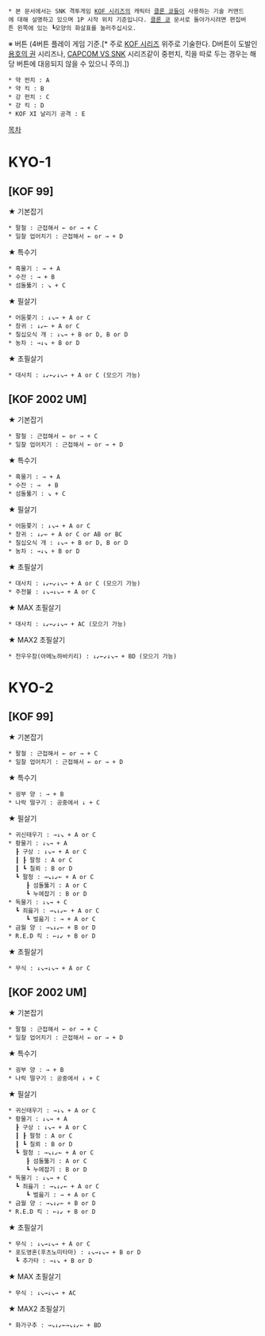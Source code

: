 * 본 문서에서는 SNK 격투게임 [[KOF 시리즈]]의 캐릭터 [[클론 쿄]]들이 사용하는 기술 커맨드에 대해 설명하고 있으며 1P 시작 위치 기준입니다. [[클론 쿄]] 문서로 돌아가시려면 편집버튼 왼쪽에 있는 ┗모양의 화살표를 눌러주십시오.

※ 버튼 (4버튼 플레이 게임 기준.[* 주로 [[KOF 시리즈]] 위주로 기술한다. D버튼이 도발인 [[용호의 권]] 시리즈나, [[CAPCOM VS SNK]] 시리즈같이 중펀치, 킥을 따로 두는 경우는 해당 버튼에 대응되지 않을 수 있으니 주의.])
 * 약 펀치 : A
 * 약 킥 : B
 * 강 펀치 : C
 * 강 킥 : D
 * KOF XI 날리기 공격 : E

[[목차]]

= KYO-1 =
== [KOF 99] ==

★ 기본잡기
 * 팔철 : 근접해서 ← or → + C
 * 일찰 업어치기 : 근접해서 ← or → + D

★ 특수기
 * 흑물기 : → + A
 * 수잔 : → + B
 * 섬돌뚫기 : ↘ + C

★ 필살기
 * 어둠쫓기 : ↓↘→ + A or C
 * 창귀 : ↓↙← + A or C
 * 칠십오식 개 : ↓↘→ + B or D, B or D
 * 농차 : →↓↘ + B or D

★ 초필살기
 * 대사치 : ↓↙←↙↓↘→ + A or C (모으기 가능)

== [KOF 2002 UM] ==

★ 기본잡기
 * 팔철 : 근접해서 ← or → + C
 * 일찰 업어치기 : 근접해서 ← or → + D

★ 특수기
 * 흑물기 : → + A
 * 수잔 : →  + B
 * 섬돌뚫기 : ↘ + C

★ 필살기
 * 어둠쫓기 : ↓↘→ + A or C
 * 창귀 : ↓↙← + A or C or AB or BC
 * 칠십오식 개 : ↓↘→ + B or D, B or D
 * 농차 : →↓↘ + B or D

★ 초필살기
 * 대사치 : ↓↙←↙↓↘→ + A or C (모으기 가능)
 * 주천불 : ↓↘→↓↘→ + A or C

★ MAX 초필살기
 * 대사치 : ↓↙←↙↓↘→ + AC (모으기 가능)
★ MAX2 초필살기
 * 천우우참(아메노하바키리) : ↓↙←↙↓↘→ + BD (모으기 가능)

= KYO-2 =
== [KOF 99] ==

★ 기본잡기
 * 팔철 : 근접해서 ← or → + C
 * 일찰 업어치기 : 근접해서 ← or → + D

★ 특수기
 * 굉부 양 : → + B
 * 나락 떨구기 : 공중에서 ↓ + C

★ 필살기
 * 귀신태우기 : →↓↘ + A or C
 * 황물기 : ↓↘→ + A
   ┠ 구상 : ↓↘→ + A or C
   ┃ ┠ 팔청 : A or C
   ┃ ┗ 칠뢰 : B or D
   ┗ 팔청 : →↘↓↙← + A or C
      ┠ 섬돌뚫기 : A or C
      ┗ 누에잡기 : B or D
 * 독물기 : ↓↘→ + C
   ┗ 죄읊기 : →↘↓↙← + A or C
      ┗ 벌읊기 : → + A or C
 * 금월 양 : →↘↓↙← + B or D
 * R.E.D 킥 : ←↓↙ + B or D

★ 초필살기
 * 무식 : ↓↘→↓↘→ + A or C

== [KOF 2002 UM] ==

★ 기본잡기
 * 팔철 : 근접해서 ← or → + C
 * 일찰 업어치기 : 근접해서 ← or → + D

★ 특수기
 * 굉부 양 : → + B
 * 나락 떨구기 : 공중에서 ↓ + C

★ 필살기
 * 귀신태우기 : →↓↘ + A or C
 * 황물기 : ↓↘→ + A
   ┠ 구상 : ↓↘→ + A or C
   ┃ ┠ 팔청 : A or C
   ┃ ┗ 칠뢰 : B or D
   ┗ 팔청 : →↘↓↙← + A or C
      ┠ 섬돌뚫기 : A or C
      ┗ 누에잡기 : B or D
 * 독물기 : ↓↘→ + C
   ┗ 죄읊기 : →↘↓↙← + A or C
      ┗ 벌읊기 : → + A or C
 * 금월 양 : →↘↓↙← + B or D
 * R.E.D 킥 : ←↓↙ + B or D

★ 초필살기
 * 무식 : ↓↘→↓↘→ + A or C
 * 포도영혼(후츠노미타마) : ↓↘→↓↘→ + B or D
   ┗ 추가타 : →↓↘ + B or D

★ MAX 초필살기
 * 무식 : ↓↘→↓↘→ + AC

★ MAX2 초필살기
 * 화가구추 : →↘↓↙←→↘↓↙← + BD

